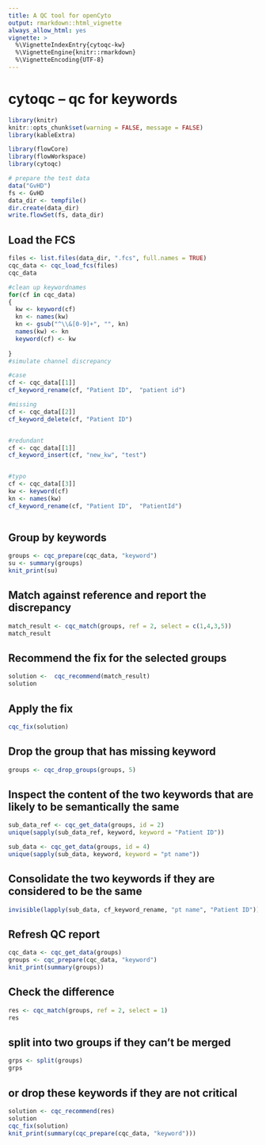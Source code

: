 ```yaml
---
title: A QC tool for openCyto
output: rmarkdown::html_vignette
always_allow_html: yes
vignette: >
  %\VignetteIndexEntry{cytoqc-kw}
  %\VignetteEngine{knitr::rmarkdown}
  %\VignetteEncoding{UTF-8}
---
```

# cytoqc -- qc for keywords


```r
library(knitr)
knitr::opts_chunk$set(warning = FALSE, message = FALSE)
library(kableExtra)
```


```r
library(flowCore)
library(flowWorkspace)
library(cytoqc)
```

```r
# prepare the test data
data("GvHD")
fs <- GvHD
data_dir <- tempfile()
dir.create(data_dir)
write.flowSet(fs, data_dir)
```

## Load the FCS

```r
files <- list.files(data_dir, ".fcs", full.names = TRUE)
cqc_data <- cqc_load_fcs(files)
cqc_data
```

```r
#clean up keywordnames
for(cf in cqc_data)
{
  kw <- keyword(cf)
  kn <- names(kw)
  kn <- gsub("^\\&[0-9]+", "", kn)
  names(kw) <- kn
  keyword(cf) <- kw
  
}
#simulate channel discrepancy

#case
cf <- cqc_data[[1]]
cf_keyword_rename(cf, "Patient ID",  "patient id")

#missing
cf <- cqc_data[[2]]
cf_keyword_delete(cf, "Patient ID")


#redundant
cf <- cqc_data[[1]]
cf_keyword_insert(cf, "new_kw", "test")


#typo
cf <- cqc_data[[3]]
kw <- keyword(cf)
kn <- names(kw)
cf_keyword_rename(cf, "Patient ID",  "PatientId")



```

## Group by keywords
```r
groups <- cqc_prepare(cqc_data, "keyword")
su <- summary(groups)
knit_print(su)
```

## Match against reference and report the discrepancy
```r
match_result <- cqc_match(groups, ref = 2, select = c(1,4,3,5))
match_result
```

## Recommend the fix for the selected groups 
```r

solution <-  cqc_recommend(match_result)
solution
```

## Apply the fix

```r
cqc_fix(solution)
```

## Drop the group that has missing keyword
```r
groups <- cqc_drop_groups(groups, 5)
```


## Inspect the content of the two keywords that are likely to be semantically the same
```r
sub_data_ref <- cqc_get_data(groups, id = 2)
unique(sapply(sub_data_ref, keyword, keyword = "Patient ID"))

sub_data <- cqc_get_data(groups, id = 4)
unique(sapply(sub_data, keyword, keyword = "pt name"))

```

##  Consolidate the two keywords if they are considered to be the same
```r
invisible(lapply(sub_data, cf_keyword_rename, "pt name", "Patient ID"))

```

## Refresh QC report 
```r
cqc_data <- cqc_get_data(groups)
groups <- cqc_prepare(cqc_data, "keyword")
knit_print(summary(groups))
```

## Check the difference
```r
res <- cqc_match(groups, ref = 2, select = 1)
res
```

## split into two groups if they can't be merged
```r
grps <- split(groups)
grps
```

## or drop these keywords if they are not critical
```r
solution <- cqc_recommend(res)
solution
cqc_fix(solution)
knit_print(summary(cqc_prepare(cqc_data, "keyword")))

```


